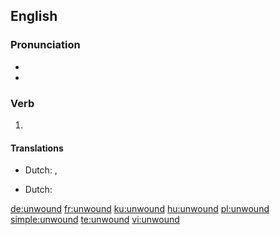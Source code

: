 ==English==

===Pronunciation===
* {{IPA|/ʌnˈwɑʊnd/|lang=en}}
* {{rhymes|aʊnd|lang=en}}

===Verb===
{{head|en}}

# {{en-past of|unwind}}

====Translations====
{{trans-top|past tense}}
* Dutch: {{t+|nl|wikkelde af}}, {{t|nl|wikkelden af}}
{{trans-mid}}
{{trans-bottom}}

{{trans-top|past participle}}
* Dutch: {{t+|nl|afgewikkeld}}
{{trans-mid}}
{{trans-bottom}}

[[de:unwound]]
[[fr:unwound]]
[[ku:unwound]]
[[hu:unwound]]
[[pl:unwound]]
[[simple:unwound]]
[[te:unwound]]
[[vi:unwound]]